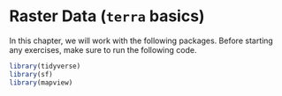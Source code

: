 # Raster Data (`terra` basics)

In this chapter, we will work with the following packages. Before starting any exercises, make sure to run the following code.

```r
library(tidyverse)
library(sf)
library(mapview)

```
